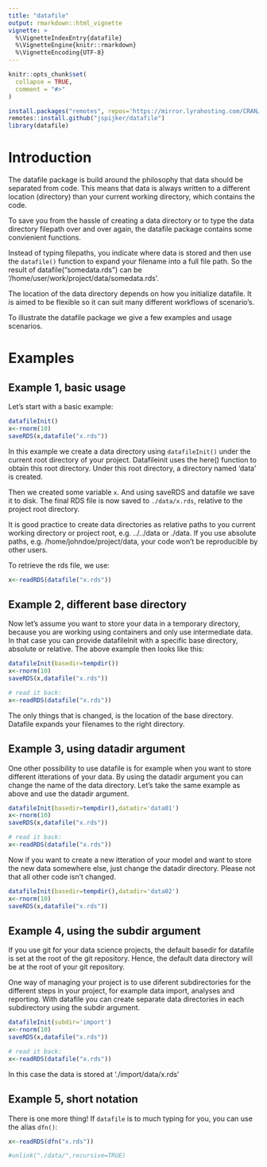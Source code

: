 ```yaml
---
title: "datafile"
output: rmarkdown::html_vignette
vignette: >
  %\VignetteIndexEntry{datafile}
  %\VignetteEngine{knitr::rmarkdown}
  %\VignetteEncoding{UTF-8}
---
```


```r
knitr::opts_chunk$set(
  collapse = TRUE,
  comment = "#>"
)
```

```r
install.packages("remotes", repos='https://mirror.lyrahosting.com/CRAN/')
remotes::install.github("jspijker/datafile")
library(datafile)
```

# Introduction

The datafile package is build around the philosophy that data should
be separated from code. This means that data is always written to a
different location (directory) than your current working directory,
which contains the code.

To save you from the hassle of creating a data directory or to type
the data directory filepath over and over again, the datafile package
contains some convienient functions. 

Instead of typing filepaths, you indicate where data is stored and
then use the `datafile()` function to expand your filename into a full
file path. So the result of datafile("somedata.rds") can be
'/home/user/work/project/data/somedata.rds'.

The location of the data directory depends on how you initialize
datafile. It is aimed to be flexible so it can suit many different
workflows of scenario's.

To illustrate the datafile package we give a few examples and usage
scenarios.

# Examples

## Example 1, basic usage

Let's start with a basic example:

```r

datafileInit() 
x<-rnorm(10)
saveRDS(x,datafile("x.rds"))

```

In this example we create a data directory using `datafileInit()` under
the current root directory of your project. Datafileinit uses the
here() function to obtain this root directory. Under this root
directory, a directory named 'data' is created.

Then we created some variable `x`. And
using saveRDS and datafile we save it to disk. The final RDS file is
now saved to `./data/x.rds`, relative to the project root directory.

It is good practice to create data directories as relative paths to you current
working directory or project root, e.g. ../../data or ./data. If you use absolute
paths, e.g. /home/johndoe/project/data, your code won't be reproducible
by other users. 

To retrieve the rds file, we use:

```r
x<-readRDS(datafile("x.rds"))
```

## Example 2, different base directory

Now let's assume you want to store your data in a temporary directory,
because you are working using containers and only use intermediate
data. In that case you can provide datafileInit with a specific base
directory, absolute or relative. The above example then looks like this:


```r
datafileInit(basedir=tempdir()) 
x<-rnorm(10)
saveRDS(x,datafile("x.rds"))

# read it back:
x<-readRDS(datafile("x.rds"))
```

The only things that is changed, is the location of the base
directory. Datafile expands your filenames to the right directory.

## Example 3, using datadir argument

One other possibility to use datafile is for example when you want to
store different itterations of your data. By using the datadir argument
you can change the name of the data directory. Let's take the same
example as above and use the datadir argument.

```r
datafileInit(basedir=tempdir(),datadir='data01') 
x<-rnorm(10)
saveRDS(x,datafile("x.rds"))

# read it back:
x<-readRDS(datafile("x.rds"))
```

Now if you want to create a new itteration of your model and want to
store the new data somewhere else, just change the datadir directory.
Please not that all other code isn't changed.

```r
datafileInit(basedir=tempdir(),datadir='data02') 
x<-rnorm(10)
saveRDS(x,datafile("x.rds"))
```

## Example 4, using the subdir argument

If you use git for your data science projects, the default basedir for
datafile is set at the root of the git repository. Hence, the default data
directory will be at the root of your git repository. 

One way of managing your project is to use diferent subdirectories for
the different steps in your project, for example data import, analyses
and reporting. With datafile you can create separate data directories
in each subdirectory using the subdir argument. 

```r
datafileInit(subdir='import') 
x<-rnorm(10)
saveRDS(x,datafile("x.rds"))

# read it back:
x<-readRDS(datafile("x.rds"))
```

In this case the data is stored at './import/data/x.rds'


## Example 5, short notation

There is one more thing! If `datafile` is to much typing for you, you can use the alias
`dfn()`:

```r
x<-readRDS(dfn("x.rds"))

```


```r
#unlink("./data/",recursive=TRUE)
```


